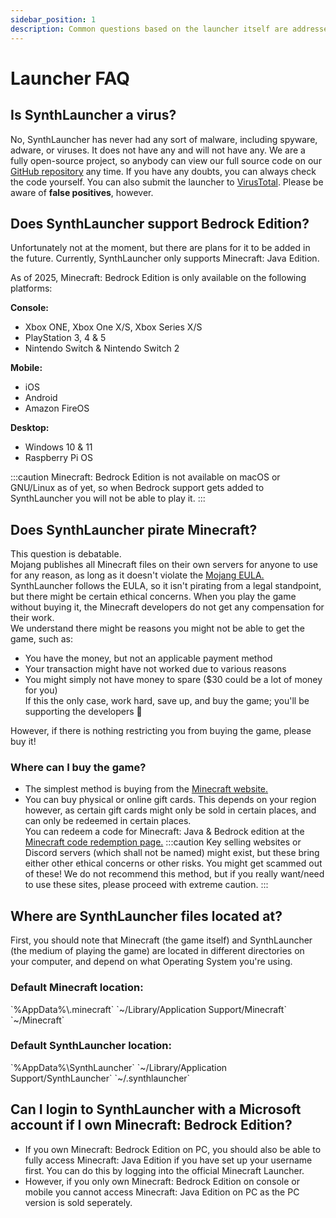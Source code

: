 ```yaml
---
sidebar_position: 1
description: Common questions based on the launcher itself are addressed here.
---
```



# Launcher FAQ
## Is SynthLauncher a virus?
No, SynthLauncher has never had any sort of malware, including spyware, adware, or viruses. It does not have any and will not have any. We are a fully open-source project, so anybody can view our 
full source code on our [GitHub repository](https://github.cnom/SynthLauncher/SynthLauncher) any time. If you have any doubts, you can always check the code yourself. You can also submit the launcher to [VirusTotal](https://www.virustotal.com/gui/home/upload).
Please be aware of **false positives**, however.

## Does SynthLauncher support Bedrock Edition?
Unfortunately not at the moment, but there are plans for it to be added in the future. Currently, 
SynthLauncher only supports Minecraft: Java Edition.

As of 2025, Minecraft: Bedrock Edition is only available on the following platforms:

**Console:**
- Xbox ONE, Xbox One X/S, Xbox Series X/S
- PlayStation 3, 4 & 5
- Nintendo Switch & Nintendo Switch 2

**Mobile:**
- iOS
- Android
- Amazon FireOS

**Desktop:**
- Windows 10 & 11
- Raspberry Pi OS

:::caution
Minecraft: Bedrock Edition is not available on macOS or GNU/Linux as of yet, so when Bedrock support gets added to SynthLauncher you will not be able to play it.
:::

## Does SynthLauncher pirate Minecraft?
This question is debatable.\
Mojang publishes all Minecraft files on their own servers for anyone to use for any reason, as long as it doesn't violate the [Mojang EULA.](https://www.minecraft.net/en-us/eula) SynthLauncher
follows the EULA, so it isn't pirating from a legal standpoint, but there might be certain ethical concerns. When you play the game without buying it, the Minecraft developers do not get any compensation for their work.\
We understand there might be reasons you might not be able to get the game, such as:
- You have the money, but not an applicable payment method
- Your transaction might have not worked due to various reasons
- You might simply not have money to spare ($30 could be a lot of money for you)\
If this the only case, work hard, save up, and buy the game; you'll be supporting the developers 🙂

However, if there is nothing restricting you from buying the game, please buy it!

### Where can I buy the game?
- The simplest method is buying from the [Minecraft website.](https://www.minecraft.net/en-us/store/minecraft-java-bedrock-edition-pc)
- You can buy physical or online gift cards. This depends on your region however, as certain gift cards might only be sold in certain places, and can only be redeemed in certain places.\
You can redeem a code for Minecraft: Java & Bedrock edition at the [Minecraft code redemption page.](https://www.minecraft.net/en-us/redeem)
:::caution
Key selling websites or Discord servers (which shall not be named) might exist, but these bring either other ethical concerns or other risks. You might get scammed out of these! We do not recommend this method, but if you really want/need to use these sites, please proceed with extreme caution.
:::

## Where are SynthLauncher files located at?
First, you should note that Minecraft (the game itself) and SynthLauncher (the medium of playing the game) are located in different directories on your computer, and depend on what Operating System you're using.

### Default Minecraft location:
<Tabs>
  <TabItem value="windows" label="Windows" default>
    `%AppData%\.minecraft`
  </TabItem>
  <TabItem value="macos" label="macOS">
    `~/Library/Application Support/Minecraft`
  </TabItem>
  <TabItem value="linux" label="GNU/Linux">
    `~/Minecraft`
  </TabItem>
</Tabs>

### Default SynthLauncher location:
<Tabs>
  <TabItem value="windows" label="Windows" default>
    `%AppData%\SynthLauncher`
  </TabItem>
  <TabItem value="macos" label="macOS">
    `~/Library/Application Support/SynthLauncher`
  </TabItem>
  <TabItem value="linux" label="GNU/Linux">
    `~/.synthlauncher`
  </TabItem>
</Tabs>

## Can I login to SynthLauncher with a Microsoft account if I own Minecraft: Bedrock Edition?
- If you own Minecraft: Bedrock Edition on PC, you should also be able to fully access Minecraft: Java Edition if you have set up your username first. You can do this by logging into the official Minecraft Launcher.
- However, if you only own Minecraft: Bedrock Edition on console or mobile you cannot access Minecraft: Java Edition on PC as the PC version is sold seperately.